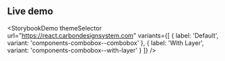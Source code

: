 ## Live demo

<StorybookDemo
  themeSelector
  url="https://react.carbondesignsystem.com"
  variants={[
    {
      label: 'Default',
      variant: 'components-combobox--combobox'
    },
    {
      label: 'With Layer',
      variant: 'components-combobox--with-layer'
    }
  ]}
/>
